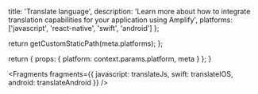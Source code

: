 
  title: 'Translate language',
  description:
    'Learn more about how to integrate translation capabilities for your application using Amplify',
  platforms: ['javascript', 'react-native', 'swift', 'android']
};

  return getCustomStaticPath(meta.platforms);
};

  return {
    props: {
      platform: context.params.platform,
      meta
    }
  };
}


<Fragments
  fragments={{
    javascript: translateJs,
    swift: translateIOS,
    android: translateAndroid
  }}
/>
